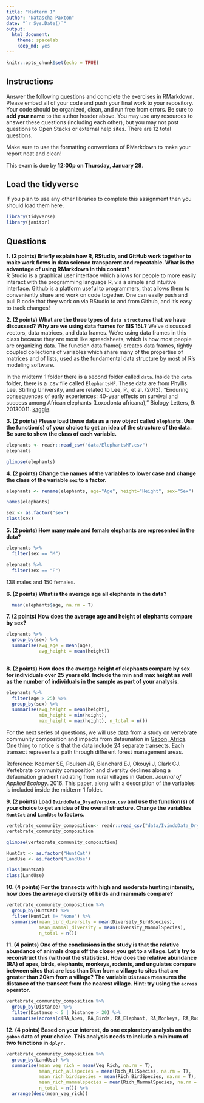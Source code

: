 ```yaml
---
title: "Midterm 1"
author: "Natascha Paxton"
date: "`r Sys.Date()`"
output:
  html_document: 
    theme: spacelab
    keep_md: yes
---
```


```r
knitr::opts_chunk$set(echo = TRUE)
```

## Instructions
Answer the following questions and complete the exercises in RMarkdown. Please embed all of your code and push your final work to your repository. Your code should be organized, clean, and run free from errors. Be sure to **add your name** to the author header above. You may use any resources to answer these questions (including each other), but you may not post questions to Open Stacks or external help sites. There are 12 total questions.  

Make sure to use the formatting conventions of RMarkdown to make your report neat and clean!  

This exam is due by **12:00p on Thursday, January 28**.  

## Load the tidyverse
If you plan to use any other libraries to complete this assignment then you should load them here.
```r
library(tidyverse)
library(janitor)
```

## Questions
**1. (2 points) Briefly explain how R, RStudio, and GitHub work together to make work flows in data science transparent and repeatable. What is the advantage of using RMarkdown in this context?**  
R Studio is a graphical user interface which allows for people to more easily interact with the programming language R, via a simple and intuitive interface. Github is a platform useful to programmers, that allows them to conveniently share and work on code together. One can easily push and pull R code that they work on via RStudio to and from Github, and it's easy to track changes! 

**2. (2 points) What are the three types of `data structures` that we have discussed? Why are we using data frames for BIS 15L?**
We've discussed vectors, data matrices, and data frames. We're using data frames in this class because they are most like spreadsheets, which is how most people are organizing data. The function data.frame() creates data frames, tightly coupled collections of variables which share many of the properties of matrices and of lists, used as the fundamental data structure by most of R's modeling software.

In the midterm 1 folder there is a second folder called `data`. Inside the `data` folder, there is a .csv file called `ElephantsMF`. These data are from Phyllis Lee, Stirling University, and are related to Lee, P., et al. (2013), "Enduring consequences of early experiences: 40-year effects on survival and success among African elephants (Loxodonta africana)," Biology Letters, 9: 20130011. [kaggle](https://www.kaggle.com/mostafaelseidy/elephantsmf).  

**3. (2 points) Please load these data as a new object called `elephants`. Use the function(s) of your choice to get an idea of the structure of the data. Be sure to show the class of each variable.**
```r
elephants <- readr::read_csv("data/ElephantsMF.csv")
elephants
```
```r
glimpse(elephants)
```


**4. (2 points) Change the names of the variables to lower case and change the class of the variable `sex` to a factor.**
```r
elephants <- rename(elephants, age="Age", height="Height", sex="Sex")
```
```r
names(elephants)
```

```r
sex <- as.factor("sex")
class(sex)
```

**5. (2 points) How many male and female elephants are represented in the data?**
```r
elephants %>% 
  filter(sex == "M")
```
```r
elephants %>% 
  filter(sex == "F")
```
138 males and 150 females. 

**6. (2 points) What is the average age all elephants in the data?**

```r
  mean(elephants$age, na.rm = T)
```

**7. (2 points) How does the average age and height of elephants compare by sex?**
```r
elephants %>% 
  group_by(sex) %>% 
  summarise(avg_age = mean(age),
            avg_height = mean(height))
  
```

**8. (2 points) How does the average height of elephants compare by sex for individuals over 25 years old. Include the min and max height as well as the number of individuals in the sample as part of your analysis.**
```r
elephants %>% 
  filter(age > 25) %>% 
  group_by(sex) %>% 
  summarise(avg_height = mean(height), 
            min_height = min(height), 
            max_height = max(height), n_total = n())
```
For the next series of questions, we will use data from a study on vertebrate community composition and impacts from defaunation in [Gabon, Africa](https://en.wikipedia.org/wiki/Gabon). One thing to notice is that the data include 24 separate transects. Each transect represents a path through different forest management areas.  

Reference: Koerner SE, Poulsen JR, Blanchard EJ, Okouyi J, Clark CJ. Vertebrate community composition and diversity declines along a defaunation gradient radiating from rural villages in Gabon. _Journal of Applied Ecology_. 2016. This paper, along with a description of the variables is included inside the midterm 1 folder.  

**9. (2 points) Load `IvindoData_DryadVersion.csv` and use the function(s) of your choice to get an idea of the overall structure. Change the variables `HuntCat` and `LandUse` to factors.**
```r
vertebrate_community_composition<- readr::read_csv("data/IvindoData_DryadVersion.csv")
vertebrate_community_composition
```
```r
glimpse(vertebrate_community_composition)
```
```r
HuntCat <- as.factor("HuntCat")
LandUse <- as.factor("LandUse")
```
```r
class(HuntCat)
class(LandUse)
```

**10. (4 points) For the transects with high and moderate hunting intensity, how does the average diversity of birds and mammals compare?**
```r
vertebrate_community_composition %>% 
  group_by(HuntCat) %>% 
  filter(HuntCat != "None") %>% 
  summarise(mean_bird_diversity = mean(Diversity_BirdSpecies),
            mean_mammal_diversity = mean(Diversity_MammalSpecies),
            n_total = n())
```

**11. (4 points) One of the conclusions in the study is that the relative abundance of animals drops off the closer you get to a village. Let's try to reconstruct this (without the statistics). How does the relative abundance (RA) of apes, birds, elephants, monkeys, rodents, and ungulates compare between sites that are less than 5km from a village to sites that are greater than 20km from a village? The variable `Distance` measures the distance of the transect from the nearest village. Hint: try using the `across` operator.**  
```r
vertebrate_community_composition %>% 
  group_by(Distance) %>% 
  filter(Distance < 5 | Distance > 20) %>% 
  summarise(across(c(RA_Apes, RA_Birds, RA_Elephant, RA_Monkeys, RA_Rodent, RA_Ungulate)))
```

**12. (4 points) Based on your interest, do one exploratory analysis on the `gabon` data of your choice. This analysis needs to include a minimum of two functions in `dplyr.`**
```r
vertebrate_community_composition %>%
  group_by(LandUse) %>% 
  summarise(mean_veg_rich = mean(Veg_Rich, na.rm = T),
            mean_rich_allspecies = mean(Rich_AllSpecies, na.rm = T),
            mean_rich_birdspecies = mean(Rich_BirdSpecies, na.rm = T),
            mean_rich_mammalspecies = mean(Rich_MammalSpecies, na.rm = T),
            n_total = n()) %>% 
  arrange(desc(mean_veg_rich))
```